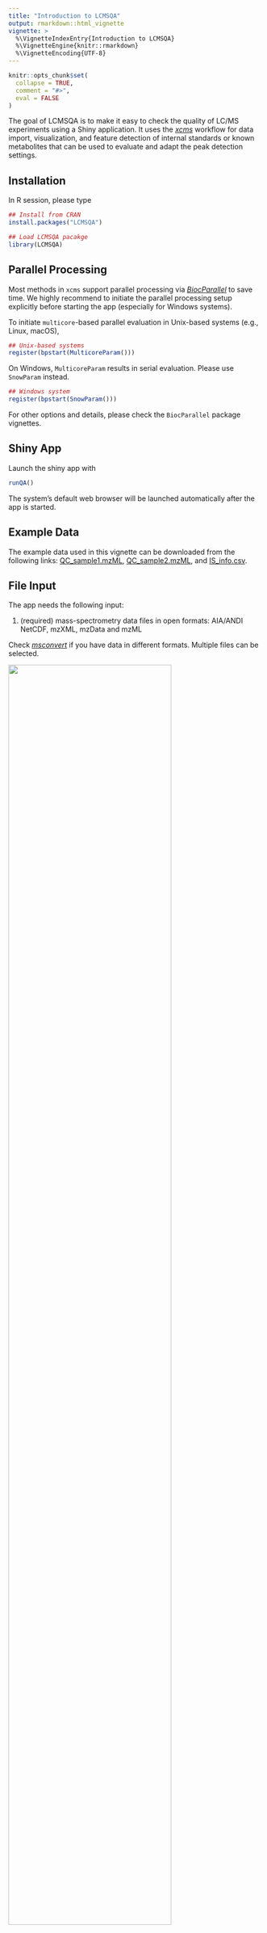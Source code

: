 ```yaml
---
title: "Introduction to LCMSQA"
output: rmarkdown::html_vignette
vignette: >
  %\VignetteIndexEntry{Introduction to LCMSQA}
  %\VignetteEngine{knitr::rmarkdown}
  %\VignetteEncoding{UTF-8}
---
```


```r
knitr::opts_chunk$set(
  collapse = TRUE,
  comment = "#>",
  eval = FALSE
)
```

The goal of LCMSQA is to make it easy to check the quality of LC/MS experiments
using a Shiny application. It uses the
*[xcms](https://bioconductor.org/packages/3.15/xcms)* workflow for data import,
visualization, and feature detection of internal standards or known metabolites
that can be used to evaluate and adapt the peak detection settings.

## Installation

In R session, please type

```r
## Install from CRAN
install.packages("LCMSQA")

## Load LCMSQA pacakge
library(LCMSQA)
```

## Parallel Processing

Most methods in `xcms` support parallel processing via
*[BiocParallel](https://bioconductor.org/packages/3.15/BiocParallel)* to save
time. We highly recommend to initiate the parallel processing setup explicitly
before starting the app (especially for Windows systems).

To initiate `multicore`-based parallel evaluation in Unix-based systems
(e.g., Linux, macOS),

```r
## Unix-based systems
register(bpstart(MulticoreParam()))
```

On Windows, `MulticoreParam` results in serial evaluation. Please use
`SnowParam` instead.

```r
## Windows system
register(bpstart(SnowParam()))
```

For other options and details, please check the `BiocParallel` package
vignettes.

## Shiny App

Launch the shiny app with

```r
runQA()
```

The system's default web browser will be launched automatically after the app is
started.

## Example Data

The example data used in this vignette can be downloaded from the following
links: [QC_sample1.mzML](), [QC_sample2.mzML](), and [IS_info.csv]().

## File Input

The app needs the following input:

1. (required) mass-spectrometry data files in open formats: AIA/ANDI NetCDF,
  mzXML, mzData and mzML

Check *[msconvert](https://proteowizard.sourceforge.io/tools/msconvert.html)* if
you have data in different formats. Multiple files can be selected.


![](msfile.png){width=80%}

2. (optional) internal standard information (or other known metabolites) in a CSV
  format with the columns:
  + compound: the name of compound
  + adduct: adduct type (e.g., [M+H]+)
  + mode: must be either "positive" or "negative"
  + mz: a known mass-to-charge ratio (m/z) value

You will see the menu to upload a CSV file after uploading mass-spectrometry
files. You can skip this step and specify mass-to-charge ratio (m/z) manually to
explore metabolic features of interest.


![](ISfile.png){width=80%}

## Tuning Parameters

You can tune multiple parameters for metabolic feature detection (peak picking +
grouping).

![](paramUI.png){width=80%}

### 1. Set m/z and retention time of interest

 - compound (or m/z) with a ppm tolerance
 - retention time in second (min, max)

### 2. Peak picking using the [centWave](https://rdrr.io/bioc/xcms/man/findChromPeaks-centWave.html) method

- ppm: the maximal tolerated m/z deviation in consecutive scans in ppm for the
   initial region of interest (ROI) definition
- peak width: the expected approximate peak width in chromatographic space
- signal/noise cut: the signal to noise ratio cutoff
- m/z diff: the minimum difference in m/z dimension required for peaks with
  overlapping retention times
- noise: a minimum intensity required for centroids to be considered in the
  first analysis step
- prefilter (>= peaks, >= intensity): the prefilter step for the first
  analysis step (ROI detection)
- Gaussian fit: whether or not a Gaussian should be fitted to each peak
- m/z center: the function to calculate the m/z center of the chromatographic
  peaks
- integration: whether or not peak limits are found through descent on the
  Mexican Hat filtered data

### 3. Peak grouping using the [peak density](https://rdrr.io/bioc/xcms/man/groupChromPeaks-density.html) method

- bandwidth: the bandwidth (standard deviation of the smoothing kernel) to be
  used
- min fraction: the minimum fraction of samples in which the peaks has to be
  detected to define a peak group
- bin size: the size of overlapping slices in m/z dimension

## Tabs

The application consists of four main tabs:

- Total Ion Current (TIC) Chromatogram
- Mass Spectrum
- Extracted Ion Chromatogram (XIC)
- Metabolic Feature Detection

### 1. TIC

This is the default tab that is opened once you upload the files. The TIC
chromatogram shows the summed signals over the entire range of masses.
Alternatively, base peak chromatogram can be displayed to monitor the most
intense signal in each spectrum. The **Collapse** checkbox is used to display
the chromatograms of multiple files in one figure.

![](TIC.png){width=100%}

### 2. Mass Spectrum

In this tab, a mass spectrum is presented in which the most intense ion is
re-scaled to an abundance of 100. If you click any data point within a
chromatogram on top, a mass spectrum of the given scan time will be
automatically displayed.

![](massspec.png){width=100%}

### 3. XIC

For a specific slice of m/z and retention time ranges, clicking **Generate XIC**
in the sidebar panel generates plots where each figure shows an XIC on top and
m/z variation against retention time on bottom. You can choose a subset of files
to display from the dropdown menu.

![](XIC.png){width=100%}

### 4. Feature Detection

If you click **Detect Features** in the sidebar panel, chromatographic peak
detection is performed using the centWave method and identified peaks are
grouped into a feature. This tab shows apex positions of m/z and retention time
values within the feature on the left and integrated peak areas on the right
using a bar plot. Relative standard deviation (RSD) is calculated to measure the
reproducibility among QC samples. A RSD value is not calculated if there is any
missing value in the integrated peak area. In that case, you can exclude samples
with missing values from the dropdown menu.

![](feature.png){width=100%}

## References

1. Smith, C.A. and Want, E.J. and O'Maille, G. and Abagyan,R. and Siuzdak, G.:
   XCMS: Processing mass spectrometry data for metabolite profiling using
   nonlinear peak alignment, matching and identification, Analytical Chemistry,
   78:779-787 (2006)

2. Ralf Tautenhahn, Christoph Boettcher, Steffen Neumann: Highly sensitive
   feature detection for high resolution LC/MS BMC Bioinformatics, 9:504 (2008)
